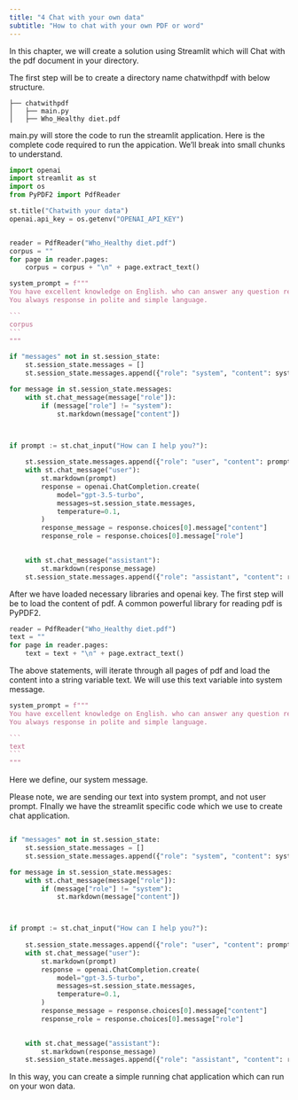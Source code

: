 ```yaml
---
title: "4 Chat with your own data"
subtitle: "How to chat with your own PDF or word"
---
```


In this chapter, we will create a solution using Streamlit which will Chat with the pdf document in your directory.

The first step will be to create a directory name chatwithpdf with below structure.

```         
├── chatwithpdf
│   ├── main.py
│   ├── Who_Healthy diet.pdf
```

main.py will store the code to run the streamlit application. Here is the complete code required to run the appication. We'll break into small chunks to understand.

```` python
import openai
import streamlit as st
import os
from PyPDF2 import PdfReader

st.title("Chatwith your data")
openai.api_key = os.getenv("OPENAI_API_KEY")


reader = PdfReader("Who_Healthy diet.pdf")
corpus = ""
for page in reader.pages:
    corpus = corpus + "\n" + page.extract_text()

system_prompt = f"""
You have excellent knowledge on English. who can answer any question related to below text delimited by ```.
You always response in polite and simple language.

```
{corpus}
```
"""

if "messages" not in st.session_state:
    st.session_state.messages = []
    st.session_state.messages.append({"role": "system", "content": system_prompt})

for message in st.session_state.messages:
    with st.chat_message(message["role"]):
        if (message["role"] != "system"):
            st.markdown(message["content"])



if prompt := st.chat_input("How can I help you?"):
    
    st.session_state.messages.append({"role": "user", "content": prompt})
    with st.chat_message("user"):
        st.markdown(prompt)
        response = openai.ChatCompletion.create(
            model="gpt-3.5-turbo",
            messages=st.session_state.messages,
            temperature=0.1, 
        ) 
        response_message = response.choices[0].message["content"]
        response_role = response.choices[0].message["role"]
        

    with st.chat_message("assistant"):
        st.markdown(response_message)
    st.session_state.messages.append({"role": "assistant", "content": response_message})
````

After we have loaded necessary libraries and openai key. The first step will be to load the content of pdf. A common powerful library for reading pdf is PyPDF2.

``` python
reader = PdfReader("Who_Healthy diet.pdf")
text = ""
for page in reader.pages:
    text = text + "\n" + page.extract_text()
```

The above statements, will iterate through all pages of pdf and load the content into a string variable text. We will use this text variable into system message.

```` python
system_prompt = f"""
You have excellent knowledge on English. who can answer any question related to below text delimited by ```.
You always response in polite and simple language.

```
{text}
```
"""
````

Here we define, our system message.

Please note, we are sending our text into system prompt, and not user prompt. FInally we have the streamlit specific code which we use to create chat application.

``` python

if "messages" not in st.session_state:
    st.session_state.messages = []
    st.session_state.messages.append({"role": "system", "content": system_prompt})

for message in st.session_state.messages:
    with st.chat_message(message["role"]):
        if (message["role"] != "system"):
            st.markdown(message["content"])



if prompt := st.chat_input("How can I help you?"):
    
    st.session_state.messages.append({"role": "user", "content": prompt})
    with st.chat_message("user"):
        st.markdown(prompt)
        response = openai.ChatCompletion.create(
            model="gpt-3.5-turbo",
            messages=st.session_state.messages,
            temperature=0.1, 
        ) 
        response_message = response.choices[0].message["content"]
        response_role = response.choices[0].message["role"]
        

    with st.chat_message("assistant"):
        st.markdown(response_message)
    st.session_state.messages.append({"role": "assistant", "content": response_message})
```

In this way, you can create a simple running chat application which can run on your won data.
